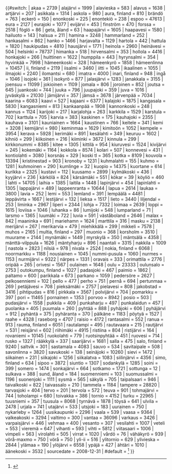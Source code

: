 {{#switch: {{lc:{{{1}}}}}
| akaa = 2739
| alajärvi = 1999
| alavieska = 583
| alavus = 1638
| artjärvi = 207
| asikkala = 1314
| askola = 980
| aura, finland = 810
| brändö = 763
| eckerö = 150
| enonkoski = 225
| enontekiö = 238
| espoo = 47613
| eura = 2127
| eurajoki = 1077
| evijärvi = 453
| finström = 470
| forssa = 2518
| föglö = 86
| geta, åland = 63
| haapajärvi = 1605
| haapavesi = 1580
| hailuoto = 143
| halsua = 211
| hamina = 3248
| hammarland = 252
| hankasalmi = 862
| hanko = 1466
| harjavalta = 1129
| hartola = 442
| hattula = 1820
| haukipudas = 4810
| hausjärvi = 1771
| heinola = 2960
| heinävesi = 504
| helsinki = 78737
| himanka = 518
| hirvensalmi = 353
| hollola = 4416
| honkajoki = 266
| huittinen = 1622
| humppila = 443
| hyrynsalmi = 354
| hyvinkää = 7998
| hämeenkoski = 328
| hämeenkyrö = 1858
| hämeenlinna = 10457
| ii, finland = 2119
| iisalmi = 3460
| iitti = 1045
| ikaalinen = 1055
| ilmajoki = 2240
| ilomantsi = 680
| imatra = 4000
| inari, finland = 948
| ingå = 1046
| isojoki = 361
| isokyrö = 877
| jalasjärvi = 1283
| janakkala = 3155
| joensuu = 11099
| jokioinen = 1109
| jomala = 806
| joroinen = 852
| joutsa = 645
| juankoski = 744
| juuka = 796
| juupajoki = 359
| juva = 1016
| jyväskylä = 21030
| jämijärvi = 357
| jämsä = 3678
| järvenpää = 7034
| kaarina = 6083
| kaavi = 527
| kajaani = 6377
| kalajoki = 1875
| kangasala = 5830
| kangasniemi = 813
| kankaanpää = 1908
| kannonkoski = 248
| kannus = 1124
| karijoki = 217
| karjalohja = 263
| karkkila = 1529
| karstula = 702
| karttula = 705
| karvia = 383
| kaskinen = 175
| kauhajoki = 2355
| kauhava = 3101
| kauniainen = 1664
| kaustinen = 766
| keitele = 341
| kemi = 3208
| kemijärvi = 980
| keminmaa = 1629
| kimitoön = 1052
| kempele = 3954
| kerava = 5928
| kerimäki = 891
| kesälahti = 349
| keuruu = 1602
| kihniö = 299
| kiikoinen = 216
| kiiminki = 3672
| kinnula = 299
| kirkkonummi = 8385
| kitee = 1305
| kittilä = 954
| kiuruvesi = 1524
| kivijärvi = 245
| kokemäki = 1164
| kokkola = 8574
| kolari = 507
| konnevesi = 431
| kontiolahti = 3080
| korsnäs = 329
| koski tl = 365
| kotka = 8109
| kouvola = 13394
| kristinestad = 903
| kronoby = 1231
| kuhmalahti = 155
| kuhmo = 1281
| kuhmoinen = 290
| kumlinge = 32
| kuopio = 14375
| kuortane = 614
| kurikka = 2325
| kustavi = 112
| kuusamo = 2899
| kylmäkoski = 436
| kyyjärvi = 236
| kärkölä = 824
| kärsämäki = 551
| kökar = 39
| köyliö = 460
| lahti = 14705
| laihia = 1385
| laitila = 1448
| lapinjärvi = 454
| lapinlahti = 1305
| lappajärvi = 489
| lappeenranta = 10644
| lapua = 2614
| laukaa = 3800
| lavia = 252
| lemi = 553
| lemland = 391
| lempäälä = 4481
| leppävirta = 1667
| lestijärvi = 132
| lieksa = 1517
| lieto = 3440
| liljendal = 253
| liminka = 2967
| liperi = 2344
| lohja = 7332
| loimaa = 2639
| loppi = 1615
| loviisa = 1046
| luhanka = 86
| lumijoki = 548
| lumparland = 71
| larsmo = 1365
| luumäki = 722
| luvia = 591
| väståboland = 2646
| malax = 842
| maaninka = 691
| mariehamn = 1624
| marttila = 316
| masku = 2138
| merijärvi = 267
| merikarvia = 479
| miehikkälä = 299
| mikkeli = 7578
| muhos = 2165
| multia, finland = 297
| muonio = 368
| korsholm = 3510
| muurame = 2144
| mynämäki = 1449
| myrskylä = 350
| mäntsälä = 4358
| mänttä-vilppula = 1626
| mäntyharju = 896
| naantali = 3315
| nakkila = 1009
| nastola = 2823
| nilsiä = 978
| nivala = 2524
| nokia, finland = 6068
| noormarkku = 1188
| nousiainen = 1045
| nummi-pusula = 1060
| nurmes = 1153
| nurmijärvi = 9322
| närpes = 1331
| oravais = 333
| orimattila = 2776
| oripää = 265
| orivesi = 1567
| oulainen = 1648
| oulu = 23333
| oulunsalo = 2753
| outokumpu, finland = 1027
| padasjoki = 467
| paimio = 1862
| paltamo = 600
| parikkala = 673
| parkano = 1059
| pedersöre = 2627
| pelkosenniemi = 102
| pello = 477
| perho = 751
| pernå = 694
| pertunmaa = 269
| petäjävesi = 708
| pieksämäki = 2757
| pielavesi = 808
| jakobstad = 3416
| pihtipudas = 816
| pirkkala = 3567
| polvijärvi = 704
| pomarkku = 397
| pori = 11465
| pornainen = 1353
| porvoo = 8942
| posio = 503
| pudasjärvi = 1558
| pukkila = 409
| punkaharju = 497
| punkalaidun = 457
| puolanka = 405
| puumala = 260
| pyhtää = 888
| pyhäjoki = 606
| pyhäjärvi = 912
| pyhäntä = 375
| pyhäranta = 370
| pälkäne = 1183
| pöytyä = 1527
| raahe = 4328
| raseborg = 4707
| raisio = 4172
| rantasalmi = 552
| ranua = 913
| rauma, finland = 6051
| rautalampi = 495
| rautavaara = 215
| rautjärvi = 531
| reisjärvi = 602
| riihimäki = 4915
| ristiina = 804
| ristijärvi = 164
| rovaniemi = 10145
| ruokolahti = 779
| ruotsinpyhtää = 451
| ruovesi = 714
| rusko = 1327
| rääkkylä = 337
| saarijärvi = 1681
| salla = 475
| salo, finland = 9240
| saltvik = 301
| sastamala = 4083
| sauvo = 534
| savitaipale = 508
| savonlinna = 3820
| savukoski = 138
| seinäjoki = 10260
| sievi = 1472
| siikainen = 231
| siikajoki = 1256
| siikalatva = 1083
| siilinjärvi = 4356
| simo, finland = 634
| sipoo = 3872
| siuntio = 1307
| sodankylä = 1285
| soini = 399
| somero = 1474
| sonkajärvi = 664
| sotkamo = 1721
| sottunga = 12
| sulkava = 388
| sund, åland = 184
| suomenniemi = 103
| suomussalmi = 1196
| suonenjoki = 1111
| sysmä = 565
| säkylä = 705
| taipalsaari = 946
| taivalkoski = 822
| taivassalo = 210
| tammela = 1184
| tampere = 28820
| tarvasjoki = 404
| tervo = 201
| tervola = 572
| teuva = 901
| tohmajärvi = 744
| toholampi = 680
| toivakka = 386
| tornio = 4152
| turku = 22965
| tuusniemi = 357
| tuusula = 8068
| tyrnävä = 1878
| töysä = 641
| ulvila = 2478
| urjala = 741
| utajärvi = 533
| utsjoki = 183
| uurainen = 750
| nykarleby = 1264
| uusikaupunki = 2296
| vaala = 539
| vaasa = 9364
| valkeakoski = 3294
| valtimo = 300
| vantaa = 36096
| varkaus = 3426
| varpaisjärvi = 446
| vehmaa = 400
| vesanto = 307
| vesilahti = 1007
| veteli = 553
| vieremä = 647
| vihanti = 593
| vihti = 5812
| viitasaari = 1006
| vimpeli = 563
| virolahti = 505
| virrat = 1020
| vårdö = 76
| vähäkyrö = 939
| vörå-maxmo = 750
| vörå = 750
| yli-ii = 516
| ylitornio = 629
| ylivieska = 2844
| ylämaa = 190
| ylöjärvi = 6558
| ypäjä = 427
| ähtäri = 1010
| äänekoski = 3532
| sourcedate = 2008-12-31
| #default = <ref name="demography">{{Cite web |
url = http://pxweb2.stat.fi/Dialog/varval.asp?ma=050_vaerak_tau_104_fi&ti=V%E4est%F6+i%E4n+%281%2Dv%2E%29+ja+sukupuolen+mukaan+alueittain+1980+%2D+2008&path=../Database/StatFin/vrm/vaerak/&lang=3&multilang=fi | title = Population according to age and gender by area as of 31 December 2008
| accessdate = 2009-04-28 | work = Statistics Finland's PX-Web databases | publisher = Statistics Finland  }}</ref>
}}<noinclude>

{{Template reference list}}

[[Category:芬蘭城市信息框模板|{{PAGENAME}}]]
</noinclude>